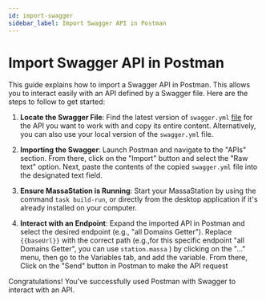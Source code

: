 ```yaml
---
id: import-swagger
sidebar_label: Import Swagger API in Postman
---
```

# Import Swagger API in Postman

This guide explains how to import a Swagger API in Postman. This allows you to interact easily with an API defined by a Swagger file.
Here are the steps to follow to get started:

1. **Locate the Swagger File**: Find the latest version of `swagger.yml` [file](https://github.com/massalabs/station/blob/main/api/swagger/server/restapi/resource/swagger.yml) for the API you want to work with and copy its entire content. Alternatively, you can also use your local version of the `swagger.yml` file.

2. **Importing the Swagger**: Launch Postman and navigate to the "APIs" section. From there, click on the "Import" button and select the "Raw text" option. Next, paste the contents of the copied `swagger.yml` file into the designated text field.

3. **Ensure MassaStation is Running**: Start your MassaStation by using the command `task build-run`, or directly from the desktop application if it's already installed on your computer.

4. **Interact with an Endpoint**: Expand the imported API in Postman and select the desired endpoint (e.g., "all Domains Getter"). Replace `{{baseUrl}}` with the correct path (e.g.,for this specific endpoint "all Domains Getter", you can use `station.massa` ) by clicking on the "..." menu, then go to the Variables tab, and add the variable. From there, Click on the "Send" button in Postman to make the API request

Congratulations! You've successfully used Postman with Swagger to interact with an API.
